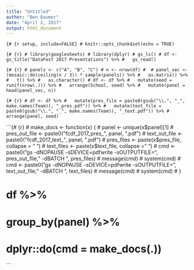 ```yaml
---
title: "Untitled"
author: "Ben Baumer"
date: "April 2, 2017"
output: html_document
---
```


```{# {r setup, include=FALSE}
# knitr::opts_chunk$set(echo = TRUE)
```

```{# {r}
# library(googlesheets)
# library(dplyr)
# gs_ls()
# df <- gs_title("DataFest 2017 Presentations") %>%
#   gs_read()
```

```{# {r}
# panels <- c("A", "B", "C")
# n <- nrow(df)
# 
# panel_vec <- (mosaic::do(ceiling(n / 3)) * sample(panels)) %>%
#   as.matrix() %>%
#   t() %>%
#   as.character()
# df <- df %>%
#   mutate(seed = runif(nrow(.))) %>%
#   arrange(School, seed) %>%
#   mutate(panel = head(panel_vec, n))
```

```{# {r}
# df <- df %>%
#   mutate(pres_file = paste0(gsub("\\.", "_", make.names(Team)), "_pres.pdf")) %>%
#   mutate(text_file = paste0(gsub("\\.", "_", make.names(Team)), "_text.pdf")) %>%
#   arrange(panel, seed)
```

```{# {r}
# make_docs <- function(x) {
#   panel <- unique(x$panel)[1]
#   pres_out_file <- paste0("fcdf_2017_pres_", panel, ".pdf")
#   text_out_file <- paste0("fcdf_2017_text_", panel, ".pdf")
#   pres_files <- paste(x$pres_file, collapse = " ")
#   text_files <- paste(x$text_file, collapse = " ")
#   cmd <- paste0("gs -dNOPAUSE -sDEVICE=pdfwrite -sOUTPUTFILE=", pres_out_file, " -dBATCH ", pres_files)
#   message(cmd)
#   system(cmd)
#   cmd <- paste0("gs -dNOPAUSE -sDEVICE=pdfwrite -sOUTPUTFILE=", text_out_file, " -dBATCH ", text_files)
#   message(cmd)
#   system(cmd)
# }

# df %>%
#   group_by(panel) %>%
#   dplyr::do(cmd = make_docs(.))
```
